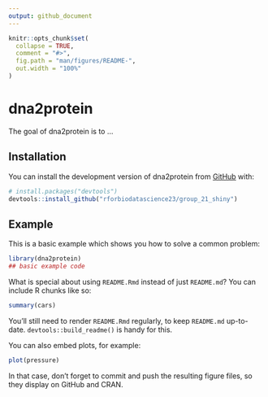 ```yaml
---
output: github_document
---
```


<!-- README.md is generated from README.Rmd. Please edit that file -->

```r
knitr::opts_chunk$set(
  collapse = TRUE,
  comment = "#>",
  fig.path = "man/figures/README-",
  out.width = "100%"
)
```

# dna2protein

<!-- badges: start -->
<!-- badges: end -->

The goal of dna2protein is to ...

## Installation

You can install the development version of dna2protein from [GitHub](https://github.com/) with:

``` r
# install.packages("devtools")
devtools::install_github("rforbiodatascience23/group_21_shiny")
```

## Example

This is a basic example which shows you how to solve a common problem:

```r
library(dna2protein)
## basic example code
```

What is special about using `README.Rmd` instead of just `README.md`? You can include R chunks like so:

```r
summary(cars)
```

You'll still need to render `README.Rmd` regularly, to keep `README.md` up-to-date. `devtools::build_readme()` is handy for this.

You can also embed plots, for example:

```r
plot(pressure)
```

In that case, don't forget to commit and push the resulting figure files, so they display on GitHub and CRAN.
